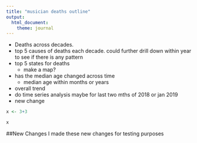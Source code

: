 ```yaml
---
title: "musician deaths outline"
output: 
  html_document:
    theme: journal
---
```


* Deaths across decades. 
* top 5 causes of deaths each decade. could further drill down within year to see if there is any pattern
* top 5 states for deaths
    + make a map?
* has the median age changed across time
    + median age within months or years
* overall trend
* do time series analysis maybe for last two mths of 2018 or jan 2019
* new change

```r
x <- 3+3

x
```

##New Changes
I made these new changes for testing purposes
